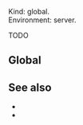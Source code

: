 

Kind: global.  
Environment: server. <ImplementedBy noCustomGuide />

TODO

## Global

<GlobalNote />


## See also

- <Link href="/head" />
- <Link href="/settings#html" doNotInferSectionTitle />

